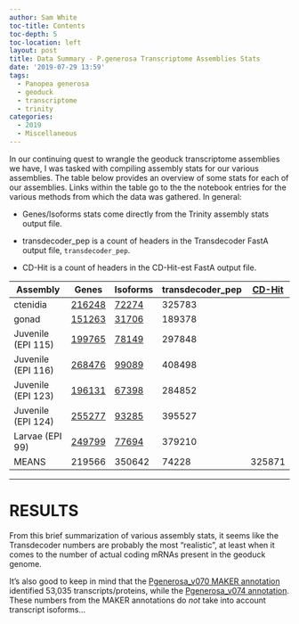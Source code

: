 ```yaml
---
author: Sam White
toc-title: Contents
toc-depth: 5
toc-location: left
layout: post
title: Data Summary - P.generosa Transcriptome Assemblies Stats
date: '2019-07-29 13:59'
tags:
  - Panopea generosa
  - geoduck
  - transcriptome
  - trinity
categories:
  - 2019
  - Miscellaneous
---
```

In our continuing quest to wrangle the geoduck transcriptome assemblies we have, I was tasked with compiling assembly stats for our various assemblies. The table below provides an overview of some stats for each of our assemblies. Links within the table go to the the notebook entries for the various methods from which the data was gathered. In general:

- Genes/Isoforms stats come directly from the Trinity assembly stats output file.

- transdecoder_pep is a count of headers in the Transdecoder FastA output file, `transdecoder_pep`.

- CD-Hit is a count of headers in the CD-Hit-est FastA output file.


| Assembly           | Genes  | Isoforms | transdecoder_pep | [CD-Hit](https://robertslab.github.io/sams-notebook/posts/2019/2019-07-29-Transcriptome-Compression---P.generosa-Transcriptome-Assemblies-Using-CD-Hit-est-on-Mox/) |
|--------------------|--------|----------|------------------|--------|
| ctenidia           | [216248](https://robertslab.github.io/sams-notebook/posts/2019/2019-04-09-Transcriptome-Assembly---Geoduck-Tissue-specific-Assembly-Ctenidia-with-HiSeq-and-NovaSeq-Data-on-Mox//robertslab.github.io/sams-notebook/2019/04/09/Transcriptome-Assembly-Geoduck-Tissue-specific-Assembly-Ctenidia-with-HiSeq-and-NovaSeq-Data-on-Mox/)   | [72274](https://robertslab.github.io/sams-notebook/2019/06/27/Transcriptome-Annotation-Geoduck-Ctenidia-with-Transdecoder-on-Mox/)           | 325783 |
| gonad              | [151263](https://robertslab.github.io/sams-notebook/posts/2019/2019-04-09-Transcriptome-Assembly---Geoduck-Tissue-specific-Assembly-Gonad-HiSeq-and-NovaSeq-Data-on-Mox//robertslab.github.io/sams-notebook/2019/04/09/Transcriptome-Assembly-Geoduck-Tissue-specific-Assembly-Gonad-HiSeq-and-NovaSeq-Data-on-Mox/)   | [31706](https://robertslab.github.io/sams-notebook/2019/06/27/Transcriptome-Annotation-Geoduck-Gonad-with-Transdecoder-on-Mox/)            | 189378 |
| Juvenile (EPI 115) | [199765](https://robertslab.github.io/sams-notebook/posts/2019/2019-04-09-Transcriptome-Assembly---Geoduck-Tissue-specific-Assembly-Juvenile-Super-Low-OA-EPI115-with-HiSeq-Data-on-Mox//robertslab.github.io/sams-notebook/2019/04/09/Transcriptome-Assembly-Geoduck-Tissue-specific-Assembly-Juvenile-Super-Low-OA-EPI115-with-HiSeq-Data-on-Mox/)   | [78149](https://robertslab.github.io/sams-notebook/2019/06/27/Transcriptome-Annotation-Geoduck-Juvenile-Super-Low-OA-EPI115-with-Transdecoder-on-Mox/)            | 297848 |
| Juvenile (EPI 116) | [268476](https://robertslab.github.io/sams-notebook/posts/2019/2019-04-09-Transcriptome-Assembly---Geoduck-Tissue-specific-Assembly-Juvenile-Super-Low-OA-EPI116-with-HiSeq-Data-on-Mox//robertslab.github.io/sams-notebook/2019/04/09/Transcriptome-Assembly-Geoduck-Tissue-specific-Assembly-Juvenile-Super-Low-OA-EPI116-with-HiSeq-Data-on-Mox/)   | [99089](https://robertslab.github.io/sams-notebook/2019/06/27/Transcriptome-Annotation-Geoduck-Juvenile-Super-Low-OA-EPI116-with-Transdecoder-on-Mox/)            | 408498 |
| Juvenile (EPI 123) | [196131](https://robertslab.github.io/sams-notebook/posts/2019/2019-04-09-Transcriptome-Assembly---Geoduck-Tissue-specific-Assembly-Juvenile-Ambient-OA-EPI123-with-HiSeq-Data-on-Mox//robertslab.github.io/sams-notebook/2019/04/09/Transcriptome-Assembly-Geoduck-Tissue-specific-Assembly-Juvenile-Ambient-OA-EPI123-with-HiSeq-Data-on-Mox/)   | [67398](https://robertslab.github.io/sams-notebook/2019/06/27/Transcriptome-Annotation-Geoduck-Juvenile-Ambient-OA-EPI123-with-Transdecoder-on-Mox/)            | 284852 |
| Juvenile (EPI 124) | [255277](https://robertslab.github.io/sams-notebook/posts/2019/2019-04-09-Transcriptome-Assembly---Geoduck-Tissue-specific-Assembly-Juvenile-Ambient-OA-EPI124-with-HiSeq-and-NovaSeq-Data-on-Mox//robertslab.github.io/sams-notebook/2019/04/09/Transcriptome-Assembly-Geoduck-Tissue-specific-Assembly-Juvenile-Ambient-OA-EPI124-with-HiSeq-and-NovaSeq-Data-on-Mox/)   | [93285](https://robertslab.github.io/sams-notebook/2019/06/27/Transcriptome-Annotation-Geoduck-Juvenile-Ambient-OA-EPI124-with-Transdecoder-on-Mox/)            | 395527 |
| Larvae (EPI 99)    | [249799](https://robertslab.github.io/sams-notebook/posts/2019/2019-04-09-Transcriptome-Assembly---Geoduck-Tissue-specific-Assembly-Larvae-Day5-EPI99-with-HiSeq-and-NovaSeq-Data-on-Mox//robertslab.github.io/sams-notebook/2019/04/09/Transcriptome-Assembly-Geoduck-Tissue-specific-Assembly-Larvae-Day5-EPI99-with-HiSeq-and-NovaSeq-Data-on-Mox/)   | [77694](https://robertslab.github.io/sams-notebook/2019/06/27/Transcriptome-Annotation-Geoduck-Larvae-Day5-EPI99-with-Transdecoder-on-Mox/)            | 379210 |
| MEANS              | 219566 | 350642   | 74228            | 325871 |

---

# RESULTS

From this brief summarization of various assembly stats, it seems like the Transdecoder numbers are probably the most "realistic", at least when it comes to the number of actual coding mRNAs present in the geoduck genome.

It's also good to keep in mind that the [Pgenerosa_v070 MAKER annotation](https://robertslab.github.io/sams-notebook/posts/2019/2019-02-28-Genome-Annotation-Pgenerosa_v070-MAKER-on-Mox/) identified 53,035 transcripts/proteins, while the [Pgenerosa_v074 annotation](https://robertslab.github.io/sams-notebook/2019/07/01/Genome-Annotation-Pgenerosa_v074-MAKER-on-Mox/). These numbers from the MAKER annotations do _not_ take into account transcript isoforms...
